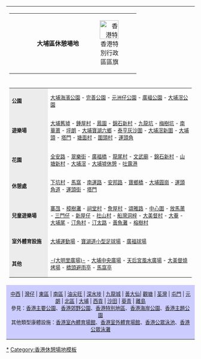 {{clr}}
<center>
{| id="toc" style="margin: 0 2em 0 2em;"
|-
|
{|style="background:#ccccff" cellspacing="0" border="0" cellpadding="3" width="100%"
|-
| width="50" align="left" | {{ed|HK_Passive_facilities_TP}}
| align="center" | '''大埔區休憩場地'''
| width="50" align="right" | [[File:Flag of Hong Kong.svg|50px|香港特別行政區區旗]]
|}
|-
| colspan="3" |
{| style="background:none;"
| align="left" style="background: #ececec; font-size: 83%; text-align: center; vertical-align: center;" width="90" | '''公園'''
| align="left" style="font-size: 83%;" | [[大埔海濱公園]] - [[完善公園]] - [[元洲仔公園]] - [[廣褔公園]] - [[大埔滘公園]]
|-
| align="left" style="background: #ececec; font-size: 83%; text-align: center; vertical-align: center;" width="90" | '''遊樂場'''
| align="left" style="font-size: 83%;" | [[大埔舊墟遊樂場|大埔舊墟]] - [[鍾屋村遊樂場|鍾屋村]] - [[鳳園遊樂場|鳳園]] - [[錦石新村遊樂場|錦石新村]] - [[九龍坑遊樂場|九龍坑]] - [[梅樹坑遊樂場|梅樹坑]] - [[南華莆遊樂場|南華莆]] - [[坪朗遊樂場|坪朗]] - [[大埔寶湖六鄉遊樂場|大埔寶湖六鄉]] - [[泰亨灰沙圍遊樂場|泰亨灰沙圍]] - [[大埔滘新圍遊樂場|大埔滘新圍]] - [[大埔頭遊樂場|大埔頭]] - [[塔門遊樂場|塔門]] - [[塘面村遊樂場|塘面村]] - [[圍頭村遊樂場|圍頭村]] - [[運頭角遊樂場|運頭角]]
|-
| align="left" style="background: #ececec; font-size: 83%; text-align: center; vertical-align: center;" width="90" | '''花園'''
| align="left" style="font-size: 83%;" | [[全安路花園|全安路]] - [[翠樂街花園|翠樂街]] - [[廣福橋花園|廣福橋]] - [[龍尾村花園|龍尾村]] - [[文武廟花園|文武廟]] - [[錦石新村花園|錦石新村]] - [[山塘新村花園|山塘新村]] - [[大埔滘花園|大埔滘]] - [[大埔墟休憩花園|大埔墟休憩]] - [[吐露港花園|吐露港]]
|-
| align="left" style="background: #ececec; font-size: 83%; text-align: center; vertical-align: center;" width="90" | '''休憩處'''
| align="left" style="font-size: 83%;" | [[下坑村休憩處|下坑村]] - [[馬窩休憩處|馬窩]] - [[南運路休憩處|南運路]] - [[安邦路休憩處|安邦路]] - [[寶鄉橋休憩處|寶鄉橋]] - [[大埔圓崗休憩處|大埔圓崗]] - [[運頭角道休憩處|運頭角道]] - [[運頭街休憩處|運頭街]] - [[塔門休憩處|塔門]]
|-
| align="left" style="background: #ececec; font-size: 83%; text-align: center; vertical-align: center;" width="90" | '''兒童遊樂場'''
| align="left" style="font-size: 83%;" | [[寨乪兒童遊樂場|寨乪]] - [[樟樹灘兒童遊樂場|樟樹灘]] - [[祠堂村兒童遊樂場|祠堂村]] - [[詹屋村兒童遊樂場|詹屋村]] - [[頌雅路兒童遊樂場|頌雅路]] - [[中心圍兒童遊樂場|中心圍]] - [[放馬莆兒童遊樂場|放馬莆]] - [[三門仔兒童遊樂場|三門仔]] - [[新屋仔兒童遊樂場|新屋仔]] - [[社山村兒童遊樂場|社山村]] - [[船灣洞梓兒童遊樂場|船灣洞梓]] - [[大美督村兒童遊樂場|大美督村]] - [[大菴兒童遊樂場|大菴]] - [[大埔尾兒童遊樂場|大埔尾]] - [[汀角村兒童遊樂場|汀角村]] - [[汀太路兒童遊樂場|汀太路]] - [[黃魚灘兒童遊樂場|黃魚灘]] - [[榕樹村兒童遊樂場|榕樹村]]
|-
| align="left" style="background: #ececec; font-size: 83%; text-align: center; vertical-align: center;" width="90" | '''室外體育設施'''
| align="left" style="font-size: 83%;" | [[大埔運動場]] - [[寶湖道小型足球場]] - [[廣福球場]]
|-
| align="left" style="background: #ececec; font-size: 83%; text-align: center; vertical-align: center;" width="90" | '''其他'''
| align="left" style="font-size: 83%;" | [[大明里廣場|-{大明里廣場}-]] - [[大埔中央廣場]] - [[天后宮風水廣場]] - [[大美督燒烤場]] - [[橋頭避雨亭]] - [[馬窩亭]]
|}
|-
| colspan="3" style="background: #ccccff; font-size: 83%; text-align: center;" width="100%" | [[Template:HK_Passive_facilities_C_and_W|中西]] | [[Template:HK_Passive_facilities_Wan_Chai|灣仔]] | [[Template:HK_Passive_facilities_Eastern|東區]] | [[Template:HK_Passive_facilities_Southern|南區]] | [[Template:HK_Passive_facilities_YTM|油尖旺]] | [[Template:HK_Passive_facilities_SSP|深水埗]] | [[Template:HK_Passive_facilities_Kowloon_City|九龍城]] | [[Template:HK_Passive_facilities_WTS|黃大仙]]| [[Template:HK_Passive_facilities_Kwun_Tong|觀塘]] | [[Template:HK_Passive_facilities_TW|荃灣]] | [[Template:HK_Passive_facilities_TW|屯門]] | [[Template:HK_Passive_facilities_YL|元朗]] | [[Template:HK_Passive_facilities_North|北區]] | [[Template:HK_Passive_facilities_TP|大埔]] | [[Template:HK_Passive_facilities_SK|西貢]] | [[Template:HK_Passive_facilities_ST|沙田]] | [[Template:HK_Passive_facilities_Kwai_Tsing|葵青]] | [[Template:HK_Passive_facilities_Island|離島]] <br>參見：[[Template:香港公園|香港主要公園]]、[[香港郊野公園]]、[[香港特別地區]]、[[香港海岸公園]]、[[香港主題公園]]<br>其他類型康體設施：[[Template:香港室內體育場館|香港室內體育場館]]、[[Template:香港運動場|香港室外體育場館]]、[[Template:香港公眾泳池|香港公眾泳池]]、[[Template:香港海灘|香港公眾泳灘]]
|}
</center><noinclude>[[Category:香港公園|*]][[Category:香港休憩場地模板]]</noinclude>